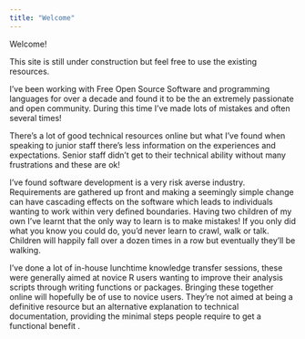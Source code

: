 ```yaml
---
title: "Welcome"
---
```


Welcome!

This site is still under construction but feel free to use the existing resources.

I've been working with Free Open Source Software and programming languages for over a decade and found it to be the an extremely passionate and open community. During this time I've made lots of mistakes and often several times!

There's a lot of good technical resources online but what I've found when speaking to junior staff there's less information on the experiences and expectations. Senior staff didn't get to their technical ability without many frustrations and these are ok!

I've found software development is a very risk averse industry. Requirements are gathered up front and making a seemingly simple change can have cascading effects on the software which leads to individuals wanting to work within very defined boundaries. Having two children of my own I've learnt that the only way to learn is to make mistakes! If you only did what you know you could do, you'd never learn to crawl, walk or talk. Children will happily fall over a dozen times in a row but eventually they'll be walking.

I've done a lot of in-house lunchtime knowledge transfer sessions, these were generally aimed at novice R users wanting to improve their analysis scripts through writing functions or packages. Bringing these together online will hopefully be of use to novice users. They're not aimed at being a definitive resource but an alternative explanation to technical documentation, providing the minimal steps people require to get a functional benefit .
